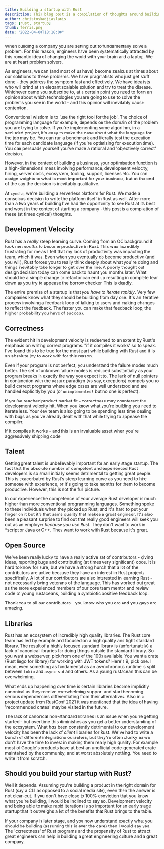 ```yaml
---
title: Building a startup with Rust
description: This blog post is a compilation of thoughts around building a company with Rust
author: christoshadjiaslanis
tags: [rust, startup]
thumb: ferris.png
date: "2022-04-08T18:18:00"
---
```


When building a company you are setting out to fundamentally solve a problem.
For this reason, engineers have been systematically attracted by this romantic
idea of changing the world with your brain and a laptop. We are at heart problem
solvers.

As engineers, we can (and most of us have) become zealous at times about our
solutions to these problems. We have pragmatists who just get stuff done - they
address the symptom fast and effectively. We have idealists who will grind at an
elegant scalable solution and try to treat the disease. Whichever camp you
subscribe to, at a certain point you need to form an opinion about which
technologies you are going to use to solve the problems you see in the world -
and this opinion will inevitably cause contention.

Conventional wisdom is to 'use the right tool for the job'. The choice of
programming language for example, depends on the domain of the problem you are
trying to solve. If you're implementing some algorithm, in a secluded project,
it's easy to make the case about what the language for the job may be. You can
run a benchmark and literally test the execution time for each candidate
language (if you're optimising for execution time). You can persuade yourself
you've made a rational and 'objectively correct' decision.

However, in the context of building a business, your optimisation function is a
high-dimensional mess involving performance, development velocity, hiring,
server costs, ecosystem, tooling, support, licenses etc. You can assign weights
to what is most important for your business, but at the end of the day the
decision is inevitably qualitative.

At `cyndra`, we're building a serverless platform for Rust. We
made a conscious decision to write the platform itself in Rust as well. After more
than a two years of building I've had the opportunity to see Rust at its best and
worst in the context of starting a company - this post is a compilation of
these (at times cynical) thoughts.

## Development Velocity

Rust has a _really_ steep learning curve. Coming from an OO background it took
me _months_ to become productive in Rust. This was incredibly frustrating for me
as I felt that my lack of productivity was impacting the team, which it was.
Even when you eventually do become productive (and you will), Rust forces you to
really think deeply about what you're doing and things inevitably take longer to
get over the line. A poorly thought out design decision today can come back to
haunt you months later. What should be a simple change or refactor can end up
resulting in complete tear down as you try to appease the borrow checker. This
is deadly.

The entire premise of a startup is that _you have to iterate rapidly_. Very few
companies know what they should be building from day one. It's an iterative
process involving a feedback loop of talking to users and making changes to
reflect the feedback. The faster you can make that feedback loop, the higher
probability you have of success.

## Correctness

The evident hit in development velocity is redeemed to an extent by Rust's
emphasis on writing correct programs. "if it compiles it works' so to speak.
I've found this to be true for the most part while building with Rust and it is
an absolute joy to work with for this reason.

Even if your program is not perfect, you understand the failure modes much
better. The set of unknown failure modes is reduced substantially as your
program breaks in exactly the way you expect it to. The lack of null pointers in
conjunction with the `Result` paradigm (vs say, exceptions) compels you to build
correct programs where edge cases are well understood and are handled explicitly
by you (or `unimplemented!` but no one is perfect).

If you've reached product market fit - correctness may counteract the
development velocity hit. When you know what you're building you need to iterate
less. Your dev team is also going to be spending less time dealing with bugs as
you've already dealt with that while trying to appease the compiler.

If it compiles it works - and this is an invaluable asset when you're
aggressively shipping code.

## Talent

Getting great talent is unbelievably important for an early stage startup. The
fact that the absolute number of competent and experienced Rust developers is so
small initially seems detrimental to getting great people. This is exacerbated
by Rust's steep learning curve as you need to hire someone with experience, or
it's going to take months for them to become productive. However, this is not
the full picture.

In our experience the competence of your average Rust developer is much higher
than more conventional programming languages. Something spoke to these
individuals when they picked up Rust, and it's hard to put your finger on it but
it's that same quality that makes a great engineer. It's also been a pleasant
surprise to find out that really good engineers will seek you out as an
employer _because you use Rust_. They don't want to work in \*script or Java or
C++. They want to work with Rust because it's great.

## Open Source

We've been really lucky to have a really active set of contributors - giving
ideas, reporting bugs and contributing (at times very significant) code. It is
hard to know for sure, but we have a strong hunch that a lot of the contributors
are active because they have an interest in Rust projects specifically. A lot of
our contributors are also interested in learning Rust - not necessarily being
veterans of the language. This has worked out great as the more experienced
members of our core team mentor and review code of young rustaceans, building a
symbiotic positive feedback loop.

Thank you to all our contributors - you know who you are and you guys are
amazing.

## Libraries

Rust has an ecosystem of incredibly high quality libraries. The Rust core team
has led by example and focused on a high quality and tight standard
library. The result of a highly focused standard library is (unfortunately) a
lack of canonical libraries for doing things outside the standard library. So
you want a webserver, pick from one of the 100s available. You want a crate
(Rust lingo for library) for working with JWT tokens? Here's 9, pick one. I mean,
even something as fundamental as an asynchronous runtime is split
between `tokio` and `async-std` and others. As a young rustacean this can
be overwhelming.

What ends up happening over time is certain libraries become implicitly
canonical as they receive overwhelming support and start becoming serious
dependencies differentiating from their alternatives. Also in a project
update from RustConf 2021 it [was mentioned](https://youtu.be/ylOpCXI2EMM?t=1048) that the idea of having 'recommended crates' may be visited in the
future.

The lack of canonical non-standard libraries is an issue when you're getting
started - but over time this diminishes as you get a better understanding of the
ecosystem. What _has_ been constantly detrimental to our development velocity
has been the lack of _client_ libraries for Rust. We've had to write a
bunch of different integrations ourselves, but they're often clunky as we
don't have the time to invest in making them really high quality. For
example most of Google's products have at best an unofficial code-generated
crate maintained by the community, and at worst absolutely nothing. You
need to write it from scratch.

## Should you build your startup with Rust?

Well it depends. Assuming you're building a product in the right domain for
Rust (say a CLI as opposed to a social media site), even then the answer is not
clear-cut. If you don't have close to 100% conviction that you know what you're
building, I would be inclined to say no. Development velocity and being able to
make rapid iterations is so important for an early stage startup that it
outweighs a lot of the benefits that Rust brings to the table.

If your company is later stage, and you now understand exactly what you should
be building (assuming this is ever the case) then I would say yes. The
'correctness' of Rust programs and the propensity of Rust to attract great
engineers can help in building a great engineering culture and a great company.
